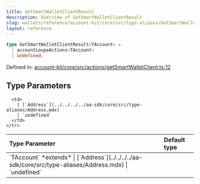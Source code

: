 ```yaml
---
title: GetSmartWalletClientResult
description: Overview of GetSmartWalletClientResult
slug: wallets/reference/account-kit/core/src/type-aliases/GetSmartWalletClientResult
layout: reference
---
```


```ts
type GetSmartWalletClientResult<TAccount> =
  | accountLoupeActions<TAccount>
  | undefined;
```

Defined in: [account-kit/core/src/actions/getSmartWalletClient.ts:12](https://github.com/alchemyplatform/aa-sdk/blob/08da565ff1e1b5bcae4581d79993c4ed9e522c16/account-kit/core/src/actions/getSmartWalletClient.ts#L12)

## Type Parameters

<table>
  <thead>
    <tr>
      <th align="left">Type Parameter</th>
      <th align="left">Default type</th>
    </tr>
  </thead>

  <tbody>
    <tr>
      <td>
        `TAccount` *extends*
        | [`Address`](../../../../aa-sdk/core/src/type-aliases/Address.mdx)
        | `undefined`
      </td>

      <td>
        | [`Address`](../../../../aa-sdk/core/src/type-aliases/Address.mdx)
        | `undefined`
      </td>
    </tr>

  </tbody>
</table>
